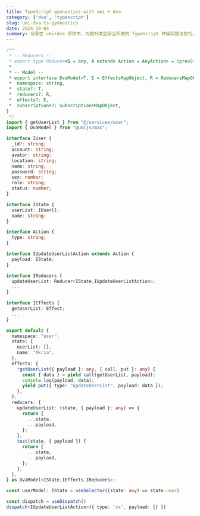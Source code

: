 ```yaml
---
title: TypeScript gymnastics with umi + dva
category: ['dva', 'typescript']
slug: umi-dva-ts-gymnastics
date: 2024-10-04
summary: 记录在 umi+dva 项目中，为提升类型安全所做的 TypeScript 体操实践与技巧。
---
```


```TypeScript
/**
 * -- Reducers --
 * export type Reducer<S = any, A extends Action = AnyAction> = (prevState: S, action: A) => S;
 * 
 * -- Model --
 * export interface DvaModel<T, E = EffectsMapObject, R = ReducersMapObject<T>> {
 *  namespace: string,
 *  state?: T,
 *  reducers?: R,
 *  effects?: E,
 *  subscriptions?: SubscriptionsMapObject,
}
 */
import { getUserList } from "@/services/user";
import { DvaModel } from "@umijs/max";

interface IUser {
  _id?: string;
  account: string;
  avator: string;
  location: string;
  name: string;
  password: string;
  sex: number;
  role: string;
  status: number;
}

interface IState {
  userList: IUser[];
  name: string;
}

interface Action {
  type: string;
}

interface IUpdateUserListAction extends Action {
  payload: IState;
}

interface IReducers {
  updateUserList: Reducer<IState,IUpdateUserListAction>;
  ...
}

interface IEffects {
  getUserList: Effect;
  ...
}

export default {
  namespace: "user",
  state: {
    userList: [],
    name: "Akria",
  },
  effects: {
    *getUserList({ payload }: any, { call, put }: any) {
      const { data } = yield call(getUserList, payload);
      console.log(payload, data);
      yield put({ type: "updateUserList", payload: data });
    },
  },
  reducers: {
    updateUserList: (state, { payload }: any) => {
      return {
        ...state,
        ...payload,
      };
    },
    test(state, { payload }) {
      return {
        ...state,
        ...payload,
      };
    },
  },
} as DvaModel<IState,IEffects,IReducers>;

const userModel: IState = useSelector((state: any) => state.user)

const dispatch = useDispatch()
dispatch<IUpdateUserListAction>({ type: 'xx', payload: {} })
```

